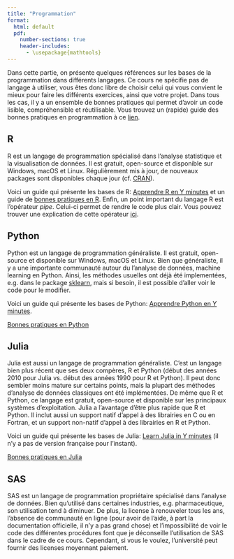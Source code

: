 ```yaml
--- 
title: "Programmation"
format: 
  html: default
  pdf:
    number-sections: true
    header-includes:
      - \usepackage{mathtools} 
--- 
```


Dans cette partie, on présente quelques références sur les bases de la programmation dans différents langages. Ce cours ne spécifie pas de langage à utiliser, vous êtes donc libre de choisir celui qui vous convient le mieux pour faire les différents exercices, ainsi que votre projet. Dans tous les cas, il y a un ensemble de bonnes pratiques qui permet d'avoir un code lisible, compréhensible et réutilisable. Vous trouvez un (rapide) guide des bonnes pratiques en programmation à ce [lien](../misc/good-practices.qmd). 

## R

R est un langage de programmation spécialisé dans l'analyse statistique et la visualisation de données. Il est gratuit, open-source et disponible sur Windows, macOS et Linux. Régulièrement mis à jour, de nouveaux packages sont disponibles chaque jour (cf. [CRAN](https://cloud.r-project.org/web/packages/available_packages_by_date.html)).

Voici un guide qui présente les bases de R: [Apprendre R en Y minutes](https://learnxinyminutes.com/fr/r/) et un guide de [bonnes pratiques en R](../misc/good-practices-R.qmd). Enfin, un point important du langage R est l'opérateur *pipe*. Celui-ci permet de rendre le code plus clair. Vous pouvez trouver une explication de cette opérateur [ici](../misc/pipe.qmd).

## Python

Python est un langage de programmation généraliste. Il est gratuit, open-source et disponible sur Windows, macOS et Linux. Bien que généraliste, il y a une importante communauté autour du l'analyse de données, machine learning en Python. Ainsi, les méthodes usuelles ont déjà été implementées, e.g. dans le package [sklearn](https://scikit-learn.org/stable/), mais si besoin, il est possible d'aller voir le code pour le modifier. 

Voici un guide qui présente les bases de Python: [Apprendre Python en Y minutes](https://learnxinyminutes.com/fr/python/).


[Bonnes pratiques en Python]()


## Julia

Julia est aussi un langage de programmation généraliste. C'est un langage bien plus récent que ses deux compères, R et Python (début des années 2010 pour Julia vs. début des années 1990 pour R et Python). Il peut donc sembler moins mature sur certains points, mais la plupart des méthodes d'analyse de données classiques ont été implémentées. De même que R et Python, ce langage est gratuit, open-source et disponible sur les principaux systèmes d'exploitation. Julia a l'avantage d'être plus rapide que R et Python. Il inclut aussi un support natif d'appel à des librairies en C ou en Fortran, et un support non-natif d'appel à des librairies en R et Python.

Voici un guide qui présente les bases de Julia: [Learn Julia in Y minutes](https://learnxinyminutes.com/julia/) (il n'y a pas de version française pour l'instant).

[Bonnes pratiques en Julia]()

## SAS 

SAS est un langage de programmation propriétaire spécialisé dans l'analyse de données. Bien qu'utilisé dans certaines industries, e.g. pharmaceutique, son utilisation tend à diminuer. De plus, la license à renouveler tous les ans, l'absence de communauté en ligne (pour avoir de l'aide, à part la documentation officielle, il n'y a pas grand chose) et l'impossibilité de voir le code des différentes procédures font que je déconseille l'utilisation de SAS dans le cadre de ce cours. Cependant, si vous le voulez, l'université peut fournir des licenses moyennant paiement.
